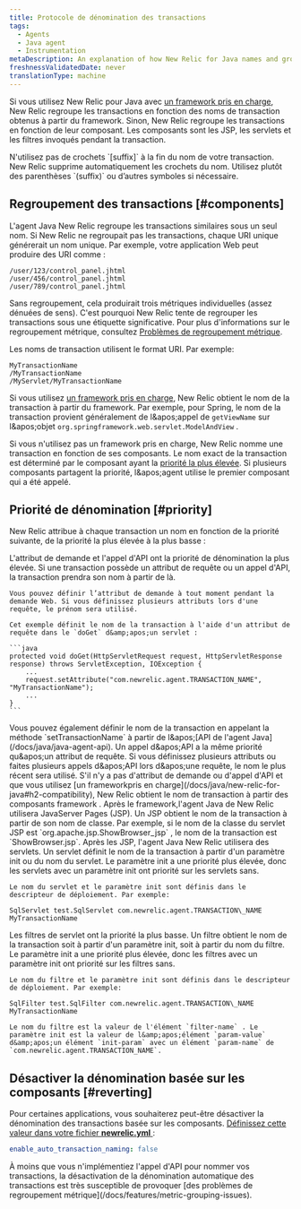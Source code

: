 ```yaml
---
title: Protocole de dénomination des transactions
tags:
  - Agents
  - Java agent
  - Instrumentation
metaDescription: An explanation of how New Relic for Java names and groups transactions in the APM UI.
freshnessValidatedDate: never
translationType: machine
---
```


Si vous utilisez New Relic pour Java avec [un framework pris en charge](/docs/java/new-relic-for-java#h2-compatibility), New Relic regroupe les transactions en fonction des noms de transaction obtenus à partir du framework. Sinon, New Relic regroupe les transactions en fonction de leur composant. Les composants sont les JSP, les servlets et les filtres invoqués pendant la transaction.

<Callout variant="important">
  N'utilisez pas de crochets `[suffix]` à la fin du nom de votre transaction. New Relic supprime automatiquement les crochets du nom. Utilisez plutôt des parenthèses `(suffix)` ou d’autres symboles si nécessaire.
</Callout>

## Regroupement des transactions [#components]

L'agent Java New Relic regroupe les transactions similaires sous un seul nom. Si New Relic ne regroupait pas les transactions, chaque URI unique générerait un nom unique. Par exemple, votre application Web peut produire des URI comme :

```
/user/123/control_panel.jhtml
/user/456/control_panel.jhtml
/user/789/control_panel.jhtml
```

Sans regroupement, cela produirait trois métriques individuelles (assez dénuées de sens). C'est pourquoi New Relic tente de regrouper les transactions sous une étiquette significative. Pour plus d'informations sur le regroupement métrique, consultez [Problèmes de regroupement métrique](/docs/features/metric-grouping-issues).

Les noms de transaction utilisent le format URI. Par exemple:

```
MyTransactionName
/MyTransactionName
/MyServlet/MyTransactionName
```

Si vous utilisez [un framework pris en charge](/docs/java/new-relic-for-java#h2-compatibility), New Relic obtient le nom de la transaction à partir du framework. Par exemple, pour Spring, le nom de la transaction provient généralement de l&amp;apos;appel de `getViewName` sur l&amp;apos;objet `org.springframework.web.servlet.ModelAndView` .

Si vous n'utilisez pas un framework pris en charge, New Relic nomme une transaction en fonction de ses composants. Le nom exact de la transaction est déterminé par le composant ayant la [priorité la plus élevée](#priority). Si plusieurs composants partagent la priorité, l&amp;apos;agent utilise le premier composant qui a été appelé.

## Priorité de dénomination [#priority]

New Relic attribue à chaque transaction un nom en fonction de la priorité suivante, de la priorité la plus élevée à la plus basse :

<CollapserGroup>
  <Collapser id="request-attributes" title="Demande d'attribut">
    L'attribut de demande et l'appel d'API ont la priorité de dénomination la plus élevée. Si une transaction possède un attribut de requête ou un appel d'API, la transaction prendra son nom à partir de là.

    Vous pouvez définir l’attribut de demande à tout moment pendant la demande Web. Si vous définissez plusieurs attributs lors d'une requête, le prénom sera utilisé.

    Cet exemple définit le nom de la transaction à l'aide d'un attribut de requête dans le `doGet` d&amp;apos;un servlet :

    ```java
    protected void doGet(HttpServletRequest request, HttpServletResponse response) throws ServletException, IOException {
        ...
        request.setAttribute("com.newrelic.agent.TRANSACTION_NAME", "MyTransactionName");
        ...
    }
    ```
  </Collapser>

  <Collapser id="api-calls" title="appel d'API">
    Vous pouvez également définir le nom de la transaction en appelant la méthode `setTransactionName` à partir de l&amp;apos;[API de l'agent Java](/docs/java/java-agent-api). Un appel d&amp;apos;API a la même priorité qu&amp;apos;un attribut de requête. Si vous définissez plusieurs attributs ou faites plusieurs appels d&amp;apos;API lors d&amp;apos;une requête, le nom le plus récent sera utilisé.
  </Collapser>

  <Collapser id="frameworks" title="cadre">
    S'il n'y a pas d'attribut de demande ou d'appel d'API et que vous utilisez [un frameworkpris en charge](/docs/java/new-relic-for-java#h2-compatibility), New Relic obtient le nom de transaction à partir des composants framework .
  </Collapser>

  <Collapser id="jsps" title="Pages JavaServer (JSP)">
    Après le framework,l'agent Java de New Relic utilisera JavaServer Pages (JSP). Un JSP obtient le nom de la transaction à partir de son nom de classe. Par exemple, si le nom de la classe du servlet JSP est `org.apache.jsp.ShowBrowser_jsp` , le nom de la transaction est `ShowBrowser.jsp`.
  </Collapser>

  <Collapser id="servlets" title="Servlets">
    Après les JSP, l'agent Java New Relic utilisera des servlets. Un servlet définit le nom de la transaction à partir d'un paramètre init ou du nom du servlet. Le paramètre init a une priorité plus élevée, donc les servlets avec un paramètre init ont priorité sur les servlets sans.

    Le nom du servlet et le paramètre init sont définis dans le descripteur de déploiement. Par exemple:

    SqlServlet test.SqlServlet com.newrelic.agent.TRANSACTION\_NAME MyTransactionName
  </Collapser>

  <Collapser id="filters" title="Filtres de servlet">
    Les filtres de servlet ont la priorité la plus basse. Un filtre obtient le nom de la transaction soit à partir d'un paramètre init, soit à partir du nom du filtre. Le paramètre init a une priorité plus élevée, donc les filtres avec un paramètre init ont priorité sur les filtres sans.

    Le nom du filtre et le paramètre init sont définis dans le descripteur de déploiement. Par exemple:

    SqlFilter test.SqlFilter com.newrelic.agent.TRANSACTION\_NAME MyTransactionName

    Le nom du filtre est la valeur de l'élément `filter-name` . Le paramètre init est la valeur de l&amp;apos;élément `param-value` d&amp;apos;un élément `init-param` avec un élément `param-name` de `com.newrelic.agent.TRANSACTION_NAME`.
  </Collapser>
</CollapserGroup>

## Désactiver la dénomination basée sur les composants [#reverting]

Pour certaines applications, vous souhaiterez peut-être désactiver la dénomination des transactions basée sur les composants. [Définissez cette valeur dans votre fichier <DNT>**newrelic.yml**</DNT> ](/docs/java/java-agent-configuration#cfg-enable_auto_transaction_naming):

```yml
enable_auto_transaction_naming: false
```

<Callout variant="caution">
  À moins que vous n'implémentiez l'appel d'API pour nommer vos transactions, la désactivation de la dénomination automatique des transactions est très susceptible de provoquer [des problèmes de regroupement métrique](/docs/features/metric-grouping-issues).
</Callout>